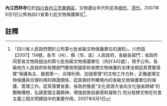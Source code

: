 {{msg:四川省文物保護單位
|名稱 = 內江西林寺
|編號 = 139
|圖片 = 
|級別 = S7
|分類 = 
|時代 = [[明代|明代]]、[[清代|清代]]
|地点 = [[四川省|四川省]][[內江市|內江市]][[東興區|東興區]]
|坐標 =
|登錄 = 2007年6月1日
}}
'''內江西林寺'''位於[[四川省|四川省]][[內江市|內江市]][[東興區|東興區]]，文物遺址年代判定為[[明代|明代]]、[[清代|清代]]。2007年6月1日公佈為四川省第七批文物保護單位<ref>「四川省人民政府關於公布第七批省級文物保護單位的通知」，川府函【2007】114號，各市（州）、縣（市、區）人民政府，省級各部門：省政府同意省文物局提出的第七批有級文物保護單位（共計342處），現予公布。各級地方人民政府和有關部門要依照國家和省關文物保護的法律法規認真貫徹落實“保護為主、搶救第一、合理利用、加強管理”的文物工作方針，正確處理文物保護與合理利用的辯證關係，認真做好所轄境內的省級文物保護單位的保護、管理工作。認真落實省委、省政府推進“文化資源大省向文化強省跨越”的戰略構想，弘揚愛國主義精神，增強民族自豪感和凝聚力.充分發揮文物在社會主義三個文明建設中的重要作用。2007年6月1日</ref>。
==註釋==
{{reflist}}
{{文物保護單位小作品}}